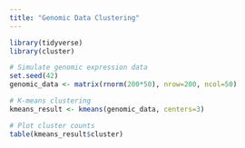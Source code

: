 ```yaml
---
title: "Genomic Data Clustering"
---
```


```r
library(tidyverse)
library(cluster)

# Simulate genomic expression data
set.seed(42)
genomic_data <- matrix(rnorm(200*50), nrow=200, ncol=50)

# K-means clustering
kmeans_result <- kmeans(genomic_data, centers=3)

# Plot cluster counts
table(kmeans_result$cluster)

```
